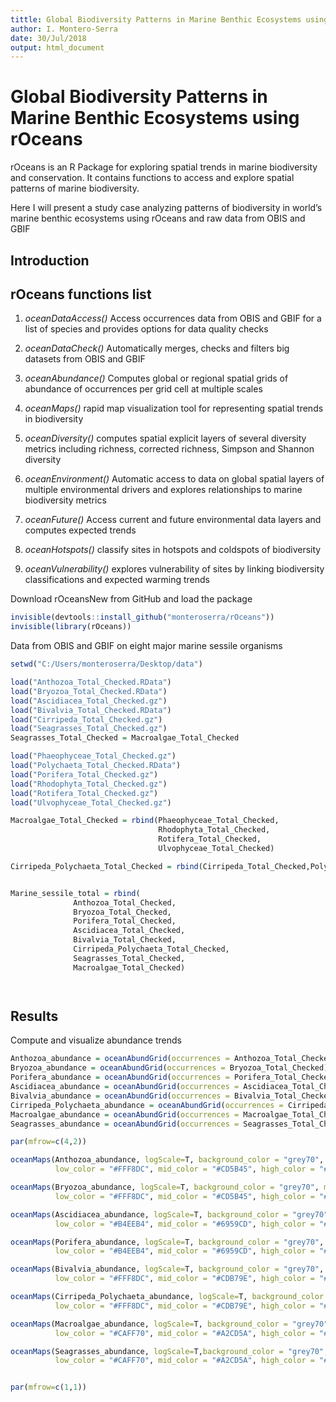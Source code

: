 ```yaml
---
tittle: Global Biodiversity Patterns in Marine Benthic Ecosystems using rOceans
author: I. Montero-Serra
date: 30/Jul/2018
output: html_document
---
```

#  Global Biodiversity Patterns in Marine Benthic Ecosystems using rOceans
rOceans is an R Package for exploring spatial trends in marine biodiversity and conservation. It contains functions to access and explore spatial patterns of marine biodiversity. 

Here I will present a study case analyzing patterns of biodiversity in world's marine benthic ecosystems using rOceans and raw data from OBIS and GBIF

## Introduction

## rOceans functions list

(1) *oceanDataAccess()* Access occurrences data from OBIS and GBIF for a list of species and provides options for data quality checks

(2) *oceanDataCheck()* Automatically merges, checks and filters big datasets from OBIS and GBIF

(3) *oceanAbundance()* Computes global or regional spatial grids of abundance of occurrences per grid cell at multiple scales

(4) *oceanMaps()* rapid map visualization tool for representing spatial trends in biodiversity

(5) *oceanDiversity()* computes spatial explicit layers of several diversity metrics including richness, corrected richness, Simpson and Shannon diversity

(6) *oceanEnvironment()* Automatic access to data on global spatial layers of multiple environmental drivers and explores relationships to marine biodiversity metrics

(7) *oceanFuture()* Access current and future environmental data layers and computes expected trends

(8) *oceanHotspots()* classify sites in hotspots and coldspots of biodiversity

(9) *oceanVulnerability()* explores vulnerability of sites by linking biodiversity classifications and expected warming trends


Download rOceansNew from GitHub and load the package
```r
invisible(devtools::install_github("monteroserra/rOceans"))
invisible(library(rOceans))

```

Data from OBIS and GBIF on eight major marine sessile organisms
```r

setwd("C:/Users/monteroserra/Desktop/data")

load("Anthozoa_Total_Checked.RData")
load("Bryozoa_Total_Checked.RData")
load("Ascidiacea_Total_Checked.gz")
load("Bivalvia_Total_Checked.RData")
load("Cirripeda_Total_Checked.gz")
load("Seagrasses_Total_Checked.gz")
Seagrasses_Total_Checked = Macroalgae_Total_Checked

load("Phaeophyceae_Total_Checked.gz")
load("Polychaeta_Total_Checked.RData")
load("Porifera_Total_Checked.gz")
load("Rhodophyta_Total_Checked.gz")
load("Rotifera_Total_Checked.gz")
load("Ulvophyceae_Total_Checked.gz")

Macroalgae_Total_Checked = rbind(Phaeophyceae_Total_Checked,
                                 Rhodophyta_Total_Checked,
                                 Rotifera_Total_Checked,
                                 Ulvophyceae_Total_Checked)

Cirripeda_Polychaeta_Total_Checked = rbind(Cirripeda_Total_Checked,Polychaeta_Total_Checked)


Marine_sessile_total = rbind(
              Anthozoa_Total_Checked,
              Bryozoa_Total_Checked,
              Porifera_Total_Checked,
              Ascidiacea_Total_Checked, 
              Bivalvia_Total_Checked,
              Cirripeda_Polychaeta_Total_Checked,
              Seagrasses_Total_Checked,
              Macroalgae_Total_Checked)




```


## Results



Compute and visualize abundance trends

```r

Anthozoa_abundance = oceanAbundGrid(occurrences = Anthozoa_Total_Checked)
Bryozoa_abundance = oceanAbundGrid(occurrences = Bryozoa_Total_Checked)
Porifera_abundance = oceanAbundGrid(occurrences = Porifera_Total_Checked)
Ascidiacea_abundance = oceanAbundGrid(occurrences = Ascidiacea_Total_Checked)
Bivalvia_abundance = oceanAbundGrid(occurrences = Bivalvia_Total_Checked)
Cirripeda_Polychaeta_abundance = oceanAbundGrid(occurrences = Cirripeda_Polychaeta_Total_Checked)
Macroalgae_abundance = oceanAbundGrid(occurrences = Macroalgae_Total_Checked)
Seagrasses_abundance = oceanAbundGrid(occurrences = Seagrasses_Total_Checked)

par(mfrow=c(4,2))

oceanMaps(Anthozoa_abundance, logScale=T, background_color = "grey70", main = "Anthozoa",
          low_color = "#FFF8DC", mid_color = "#CD5B45", high_color = "#9B3F2F")

oceanMaps(Bryozoa_abundance, logScale=T, background_color = "grey70", main = "Bryozoa",
          low_color = "#FFF8DC", mid_color = "#CD5B45", high_color = "#9B3F2F")

oceanMaps(Ascidiacea_abundance, logScale=T, background_color = "grey70", main = "Ascidiacea",
          low_color = "#B4EEB4", mid_color = "#6959CD", high_color = "#473C8B")

oceanMaps(Porifera_abundance, logScale=T, background_color = "grey70", main = "Porifera",
          low_color = "#B4EEB4", mid_color = "#6959CD", high_color = "#473C8B")

oceanMaps(Bivalvia_abundance, logScale=T, background_color = "grey70", main = "Bivalvia",
          low_color = "#FFF8DC", mid_color = "#CDB79E", high_color = "#8D7B6D")

oceanMaps(Cirripeda_Polychaeta_abundance, logScale=T, background_color = "grey70", main = "Cirripeda & Polychaeta",
          low_color = "#FFF8DC", mid_color = "#CDB79E", high_color = "#8D7B6D")

oceanMaps(Macroalgae_abundance, logScale=T, background_color = "grey70", main = "Macroalgae",
          low_color = "#CAFF70", mid_color = "#A2CD5A", high_color = "#006400")

oceanMaps(Seagrasses_abundance, logScale=T,background_color = "grey70", main = "Seagrasses",
          low_color = "#CAFF70", mid_color = "#A2CD5A", high_color = "#006400")


par(mfrow=c(1,1))

```

